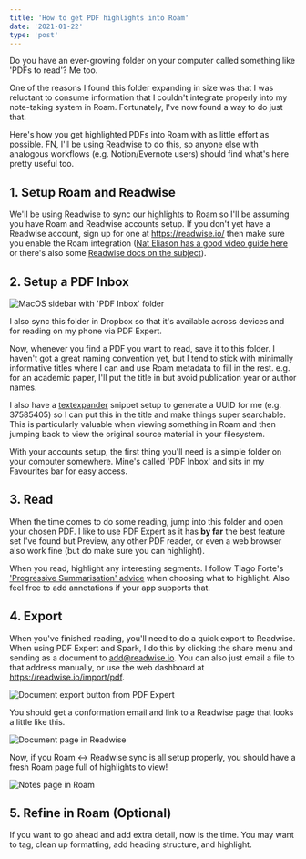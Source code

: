 ```yaml
---
title: 'How to get PDF highlights into Roam'
date: '2021-01-22'
type: 'post'
---
```


Do you have an ever-growing folder on your computer called something
like 'PDFs to read'? Me too.

One of the reasons I found this folder expanding in size was that I
was reluctant to consume information that I couldn't integrate
properly into my note-taking system in Roam. Fortunately, I've now
found a way to do just that.

Here's how you get highlighted PDFs into Roam with as little effort as
possible. FN, I'll be using Readwise to do this, so anyone else with
analogous workflows (e.g. Notion/Evernote users) should find what's
here pretty useful too.

## 1. Setup Roam and Readwise

We'll be using Readwise to sync our highlights to Roam so I'll be
assuming you have Roam and Readwise accounts setup. If you don't yet
have a Readwise account, sign up for one at https://readwise.io/ then
make sure you enable the Roam integration
([Nat Eliason has a good video guide here](https://www.youtube.com/watch?v=PLM1GGJa5KM)
or there's also some
[Readwise docs on the subject](https://help.readwise.io/article/71-how-does-the-readwise-to-roam-export-integration-work)).

## 2. Setup a PDF Inbox

![MacOS sidebar with 'PDF Inbox' folder](sidebar.png)

I also sync this folder in Dropbox so that it's available across
devices and for reading on my phone via PDF Expert.

Now, whenever you find a PDF you want to read, save it to this folder.
I haven't got a great naming convention yet, but I tend to stick with
minimally informative titles where I can and use Roam metadata to fill
in the rest. e.g. for an academic paper, I'll put the title in but
avoid publication year or author names.

I also have a [textexpander](https://textexpander.com/) snippet setup
to generate a UUID for me (e.g. 37585405) so I can put this in the
title and make things super searchable. This is particularly valuable
when viewing something in Roam and then jumping back to view the
original source material in your filesystem.

With your accounts setup, the first thing you'll need is a simple
folder on your computer somewhere. Mine's called 'PDF Inbox' and sits
in my Favourites bar for easy access.

## 3. Read

When the time comes to do some reading, jump into this folder and open
your chosen PDF. I like to use PDF Expert as it has **by far** the
best feature set I've found but Preview, any other PDF reader, or even
a web browser also work fine (but do make sure you can highlight).

When you read, highlight any interesting segments. I follow Tiago
Forte's
['Progressive Summarisation' advice](https://fortelabs.co/blog/progressive-summarization-a-practical-technique-for-designing-discoverable-notes/)
when choosing what to highlight. Also feel free to add annotations if
your app supports that.

## 4. Export

When you've finished reading, you'll need to do a quick export to
Readwise. When using PDF Expert and Spark, I do this by clicking the
share menu and sending as a document to add@readwise.io. You can also
just email a file to that address manually, or use the web dashboard
at https://readwise.io/import/pdf.

![Document export button from PDF Expert](document-export.png)

You should get a conformation email and link to a Readwise page that
looks a little like this.

![Document page in Readwise](readwise.png)

Now, if you Roam ↔ Readwise sync is all setup properly, you should
have a fresh Roam page full of highlights to view!

![Notes page in Roam](roam-note.png)

## 5. Refine in Roam (Optional)

If you want to go ahead and add extra detail, now is the time. You may
want to tag, clean up formatting, add heading structure, and
highlight.

